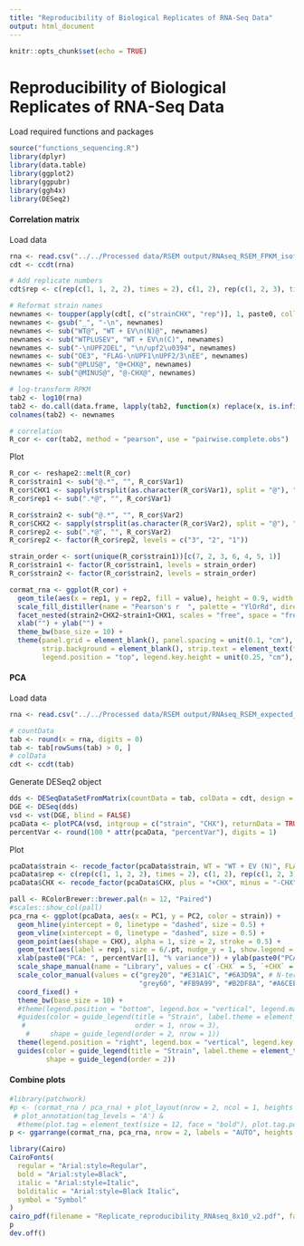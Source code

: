 ```yaml
---
title: "Reproducibility of Biological Replicates of RNA-Seq Data"
output: html_document
---
```


```r
knitr::opts_chunk$set(echo = TRUE)
```

# Reproducibility of Biological Replicates of RNA-Seq Data

Load required functions and packages
```r
source("functions_sequencing.R")
library(dplyr)
library(data.table)
library(ggplot2)
library(ggpubr)
library(ggh4x)
library(DESeq2)
```

#### Correlation matrix
Load data
```r
rna <- read.csv("../../Processed data/RSEM output/RNAseq_RSEM_FPKM_isoforms.results.csv", row.names = 1)
cdt <- ccdt(rna)
```

```r
# Add replicate numbers
cdt$rep <- c(rep(c(1, 1, 2, 2), times = 2), c(1, 2), rep(c(1, 2, 3), times = 4))

# Reformat strain names
newnames <- toupper(apply(cdt[, c("strainCHX", "rep")], 1, paste0, collapse = "@"))
newnames <- gsub("_", "-\n", newnames)
newnames <- sub("WT@", "WT + EV\n(N)@", newnames)
newnames <- sub("WTPLUSEV", "WT + EV\n(C)", newnames)
newnames <- sub("-\nUPF2DEL", "\n/upf2\u0394", newnames)
newnames <- sub("OE3", "FLAG-\nUPF1\nUPF2/3\nEE", newnames)
newnames <- sub("@PLUS@", "@+CHX@", newnames)
newnames <- sub("@MINUS@", "@-CHX@", newnames)

# log-transform RPKM
tab2 <- log10(rna)
tab2 <- do.call(data.frame, lapply(tab2, function(x) replace(x, is.infinite(x), NA)))
colnames(tab2) <- newnames

# correlation
R_cor <- cor(tab2, method = "pearson", use = "pairwise.complete.obs")
```

Plot
```r
R_cor <- reshape2::melt(R_cor)
R_cor$strain1 <- sub("@.*", "", R_cor$Var1)
R_cor$CHX1 <- sapply(strsplit(as.character(R_cor$Var1), split = "@"), "[", 2)
R_cor$rep1 <- sub(".*@", "", R_cor$Var1)

R_cor$strain2 <- sub("@.*", "", R_cor$Var2)
R_cor$CHX2 <- sapply(strsplit(as.character(R_cor$Var2), split = "@"), "[", 2)
R_cor$rep2 <- sub(".*@", "", R_cor$Var2)
R_cor$rep2 <- factor(R_cor$rep2, levels = c("3", "2", "1"))

strain_order <- sort(unique(R_cor$strain1))[c(7, 2, 3, 6, 4, 5, 1)]
R_cor$strain1 <- factor(R_cor$strain1, levels = strain_order)
R_cor$strain2 <- factor(R_cor$strain2, levels = strain_order)
```
```r
cormat_rna <- ggplot(R_cor) +
  geom_tile(aes(x = rep1, y = rep2, fill = value), height = 0.9, width = 0.9, color = NA) +
  scale_fill_distiller(name = "Pearson's r  ", palette = "YlOrRd", direction = 1, limits = c(0.85, 1)) +
  facet_nested(strain2+CHX2~strain1+CHX1, scales = "free", space = "free", nest_line = TRUE, strip = strip_nested(size = "variable")) +
  xlab("") + ylab("") +
  theme_bw(base_size = 10) + 
  theme(panel.grid = element_blank(), panel.spacing = unit(0.1, "cm"), panel.border = element_rect(size = 0.2),
        strip.background = element_blank(), strip.text = element_text(face = "italic"), 
        legend.position = "top", legend.key.height = unit(0.25, "cm"), aspect.ratio = 1)
```

#### PCA
Load data
```r
rna <- read.csv("../../Processed data/RSEM output/RNAseq_RSEM_expected_count_isoforms.results.csv", row.names = 1)
```

```r
# countData
tab <- round(x = rna, digits = 0)
tab <- tab[rowSums(tab) > 0, ]
# colData
cdt <- ccdt(tab)
```

Generate DESeq2 object
```r
dds <- DESeqDataSetFromMatrix(countData = tab, colData = cdt, design = ~lib)
DGE <- DESeq(dds)
vsd <- vst(DGE, blind = FALSE)
pcaData <- plotPCA(vsd, intgroup = c("strain", "CHX"), returnData = TRUE)
percentVar <- round(100 * attr(pcaData, "percentVar"), digits = 1)
```

Plot
```r
pcaData$strain <- recode_factor(pcaData$strain, WT = "WT + EV (N)", FLAG_Upf1 = "FLAG-UPF1", OE3 = "FLAG-UPF1 UPF2/UPF3 EE", WTplusEV = "WT + EV (C)", Upf1_FLAG = "UPF1-FLAG", `Upf1_FLAG_upf2del` = "UPF1-FLAG/upf2\u0394", DE572AA_FLAG = "DE572AA-FLAG")
pcaData$rep <- c(rep(c(1, 1, 2, 2), times = 2), c(1, 2), rep(c(1, 2, 3), times = 4))
pcaData$CHX <- recode_factor(pcaData$CHX, plus = "+CHX", minus = "-CHX")
```
```r
pall <- RColorBrewer::brewer.pal(n = 12, "Paired")
#scales::show_col(pall)
pca_rna <- ggplot(pcaData, aes(x = PC1, y = PC2, color = strain)) +
  geom_hline(yintercept = 0, linetype = "dashed", size = 0.5) +
  geom_vline(xintercept = 0, linetype = "dashed", size = 0.5) +
  geom_point(aes(shape = CHX), alpha = 1, size = 2, stroke = 0.5) +
  geom_text(aes(label = rep), size = 6/.pt, nudge_y = 1, show.legend = FALSE) +
  xlab(paste0("PCA: ", percentVar[1], "% variance")) + ylab(paste0("PCA: ", percentVar[2], "% variance")) +
  scale_shape_manual(name = "Library", values = c(`-CHX` = 5, `+CHX` = 9)) +
  scale_color_manual(values = c("grey20", "#E31A1C", "#6A3D9A", # N-term
                                "grey60", "#FB9A99", "#B2DF8A", "#A6CEE3")) + # C-term
  coord_fixed() +
  theme_bw(base_size = 10) + 
  #theme(legend.position = "bottom", legend.box = "vertical", legend.margin = unit(0.5, "cm"), legend.box.just = "left", legend.key.height = unit(0.1, "cm")) +
  #guides(color = guide_legend(title = "Strain", label.theme = element_text(face = "italic", size = 6), byrow = TRUE, 
   #                           order = 1, nrow = 3),
    #     shape = guide_legend(order = 2, nrow = 1))
  theme(legend.position = "right", legend.box = "vertical", legend.key.height = unit(0.3, "cm")) +
  guides(color = guide_legend(title = "Strain", label.theme = element_text(face = "italic", size = 8), order = 1),
         shape = guide_legend(order = 2))
```

#### Combine plots
```r
#library(patchwork)
#p <- (cormat_rna / pca_rna) + plot_layout(nrow = 2, ncol = 1, heights = c(0.7, 0.3)) +
 # plot_annotation(tag_levels = 'A') & 
  #theme(plot.tag = element_text(size = 12, face = "bold"), plot.tag.position = "topleft")
p <- ggarrange(cormat_rna, pca_rna, nrow = 2, labels = "AUTO", heights = c(0.75, 0.25), font.label = list(size = 12, face = "bold"))
```
```r
library(Cairo)
CairoFonts(
  regular = "Arial:style=Regular",
  bold = "Arial:style=Black",
  italic = "Arial:style=Italic",
  bolditalic = "Arial:style=Black Italic",
  symbol = "Symbol"
)
cairo_pdf(filename = "Replicate_reproducibility_RNAseq_8x10_v2.pdf", family = "Arial", width = 8, height = 10) 
p
dev.off()
```

